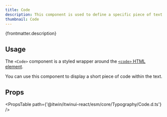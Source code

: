 ```yaml
---
title: Code
description: This component is used to define a specific piece of text as a short segment of code.
thumbnail: Code
---
```


<p>{frontmatter.description}</p>

<LiveExample src='Code.main.tsx' truncate={false}>
  <AllExamples.CodeMainExample client:load />
</LiveExample>

## Usage

The `<Code>` component is a styled wrapper around the [`<code>` HTML element](https://developer.mozilla.org/en-US/docs/Web/HTML/Element/code).

You can use this component to display a short piece of code within the text.

## Props

<PropsTable path={'@itwin/itwinui-react/esm/core/Typography/Code.d.ts'} />
